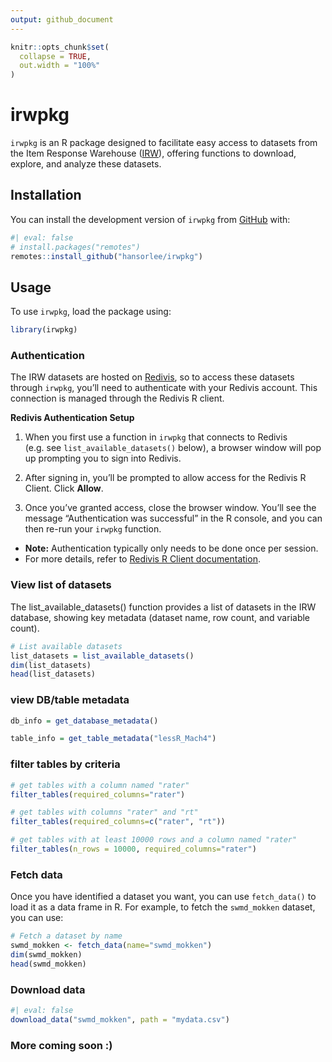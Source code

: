 ```yaml
---
output: github_document
---
```


```r
knitr::opts_chunk$set(
  collapse = TRUE,
  out.width = "100%"
)
```

# irwpkg

`irwpkg` is an R package designed to facilitate easy access to datasets from the Item Response Warehouse ([IRW](https://datapages.github.io/irw/)), offering functions to download, explore, and analyze these datasets.

## Installation

You can install the development version of `irwpkg` from [GitHub](https://github.com/) with:

```r
#| eval: false
# install.packages("remotes")
remotes::install_github("hansorlee/irwpkg")
```


## Usage

To use `irwpkg`, load the package using:

```r
library(irwpkg)
```

### Authentication
The IRW datasets are hosted on [Redivis](https://redivis.com), so to access these datasets through `irwpkg`, you’ll need to authenticate with your Redivis account. This connection is managed through the Redivis R client.

**Redivis Authentication Setup**

1. When you first use a function in `irwpkg` that connects to Redivis (e.g. see `list_available_datasets()` below), a browser window will pop up prompting you to sign into Redivis. 

2. After signing in, you’ll be prompted to allow access for the Redivis R Client. Click **Allow**.

3. Once you’ve granted access, close the browser window. You’ll see the message "Authentication was successful" in the R console, and you can then re-run your `irwpkg` function. 

- **Note:** Authentication typically only needs to be done once per session.
- For more details, refer to [Redivis R Client documentation](https://apidocs.redivis.com/client-libraries/redivis-r/getting-started).



### View list of datasets

The list_available_datasets() function provides a list of datasets in the IRW database, showing key metadata (dataset name, row count, and variable count).

```r
# List available datasets
list_datasets = list_available_datasets()
dim(list_datasets)
head(list_datasets)
```

### view DB/table metadata

```r
db_info = get_database_metadata()

table_info = get_table_metadata("lessR_Mach4")
```



### filter tables by criteria

```r
# get tables with a column named "rater"
filter_tables(required_columns="rater")

# get tables with columns "rater" and "rt"
filter_tables(required_columns=c("rater", "rt"))

# get tables with at least 10000 rows and a column named "rater"
filter_tables(n_rows = 10000, required_columns="rater")
```

### Fetch data

Once you have identified a dataset you want, you can use `fetch_data()` to load it as a data frame in R. For example, to fetch the `swmd_mokken` dataset, you can use:

```r
# Fetch a dataset by name
swmd_mokken <- fetch_data(name="swmd_mokken")
dim(swmd_mokken)
head(swmd_mokken)
```

### Download data

```r
#| eval: false
download_data("swmd_mokken", path = "mydata.csv")
```


### More coming soon :)
